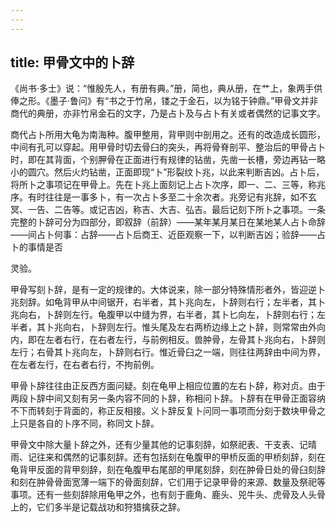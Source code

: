 ```yaml
---
---
---
```

title: 甲骨文中的卜辞
---



《尚书·多士》说：“惟殷先人，有册有典。”册，简也，典从册，在艹上，象两手供俸之形。《墨子·鲁问》有“书之于竹帛，镂之于金石，以为铭于钟鼎。”甲骨文并非商代的典册，亦非竹帛金石的文字，乃是占卜及与占卜有关或者偶然的记事文字。

商代占卜所用大龟为南海种。腹甲整用，背甲则中剖用之。还有的改造成长圆形，中间有孔可以穿起。用甲骨时切去骨臼的突头，再将骨脊剖平、整治后的甲骨占卜时，即在其背面，个别胛骨在正面进行有规律的钻凿，先凿一长槽，旁边再钻一略小的圆穴。然后火灼钻凿，正面即现“卜”形裂纹卜兆，以此来判断吉凶。占卜后，将所卜之事项记在甲骨上。先在卜兆上面刻记上占卜次序，即一、二、三等，称兆序。有时往往是一事多卜，有一次占卜多至二十余次者。兆旁记有兆辞，如不玄冥、一告、二告等。或记吉凶，称吉、大吉、弘吉。最后记刻下所卜之事项。一条完整的卜辞可分为四部分，即叙辞（前辞）——某年某月某日在某地某人占卜命辞——间占卜何事：占辞——占卜后商王、近臣观察一下，以判断吉凶；验辞——占卜的事情是否

灵验。

甲骨写刻卜辞，是有一定的规律的。大体说来，除一部分特殊情形者外，皆迎逆卜兆刻辞。如龟背甲从中间锯开，右半者，其卜兆向左，卜辞则右行；左半者，其卜兆向右，卜辞则左行。龟腹甲以中缝为界，右半者，其卜匕向左，卜辞则右行；左半者，其卜兆向右，卜辞则左行。惟头尾及左右两桥边缘上之卜辞，则常常由外向内，即在左者右行，在右者左行，与前例相反。兽肿骨，左骨其卜兆向右，卜辞则左行；右骨其卜兆向左，卜辞则右行。惟近骨臼之一端，则往往两辞由中间为界，在左者左行，在右者右行，不拘前例。

甲骨卜辞往往由正反西方面问疑。刻在龟甲上相应位置的左右卜辞，称对贞。由于两段卜辞中间又刻有另一条内容不同的卜辞，称相问卜辞。卜辞有在甲骨正面容纳不下而转刻于背面的，称正反相接。义卜辞反复卜问同一事项而分刻于数块甲骨之上只是各自的卜序不同，称同文卜辞。

甲骨文中除大量卜辞之外，还有少量其他的记事刻辞，如祭祀表、干支表、记晴雨、记往来和偶然的记事刻辞。还有包括刻在龟腹甲的甲桥反面的甲桥刻辞，刻在龟背甲反面的背甲刻辞，刻在龟腹甲右尾部的甲尾刻辞，刻在肿骨日处的骨臼刻辞和刻在肿骨骨面宽薄一端下的骨面刻辞，它们用于记录甲骨的来源、数量及祭祀等事项。还有一些刻辞除用龟甲之外，也有刻于鹿角、鹿头、兕牛头、虎骨及人头骨上的，它们多半是记载战功和狩猎擒获之辞。